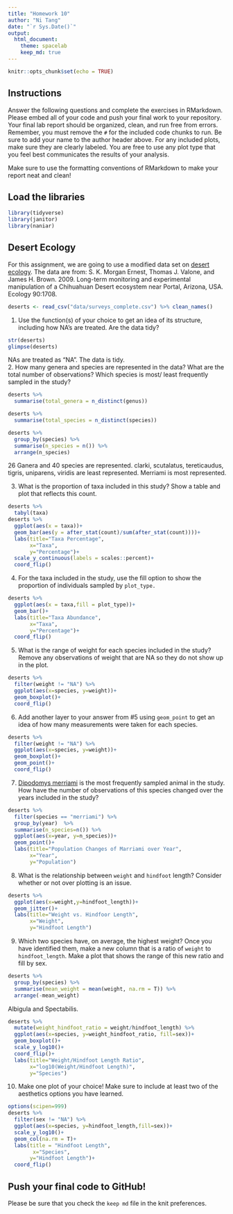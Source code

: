 ```yaml
---
title: "Homework 10"
author: "Ni Tang"
date: "`r Sys.Date()`"
output:
  html_document: 
    theme: spacelab
    keep_md: true
---
```


```r
knitr::opts_chunk$set(echo = TRUE)
```

## Instructions
Answer the following questions and complete the exercises in RMarkdown. Please embed all of your code and push your final work to your repository. Your final lab report should be organized, clean, and run free from errors. Remember, you must remove the `#` for the included code chunks to run. Be sure to add your name to the author header above. For any included plots, make sure they are clearly labeled. You are free to use any plot type that you feel best communicates the results of your analysis.  

Make sure to use the formatting conventions of RMarkdown to make your report neat and clean!  

## Load the libraries
```r
library(tidyverse)
library(janitor)
library(naniar)
``` 

## Desert Ecology
For this assignment, we are going to use a modified data set on [desert ecology](http://esapubs.org/archive/ecol/E090/118/). The data are from: S. K. Morgan Ernest, Thomas J. Valone, and James H. Brown. 2009. Long-term monitoring and experimental manipulation of a Chihuahuan Desert ecosystem near Portal, Arizona, USA. Ecology 90:1708.
```r
deserts <- read_csv("data/surveys_complete.csv") %>% clean_names()
```

1. Use the function(s) of your choice to get an idea of its structure, including how NA's are treated. Are the data tidy?  
```r
str(deserts)
glimpse(deserts)
```
NAs are treated as "NA". The data is tidy.   
2. How many genera and species are represented in the data? What are the total number of observations? Which species is most/ least frequently sampled in the study?
```r
deserts %>%
  summarise(total_genera = n_distinct(genus))
```
```r
deserts %>%
  summarise(total_species = n_distinct(species))
```
```r
deserts %>%
  group_by(species) %>%
  summarise(n_species = n()) %>%
  arrange(n_species)
```

26 Ganera and 40 species are represented. clarki, scutalatus, tereticaudus, tigris, uniparens, viridis are least represented. Merriami is most represented.

3. What is the proportion of taxa included in this study? Show a table and plot that reflects this count.
```r
deserts %>%
  tabyl(taxa) 
deserts %>% 
  ggplot(aes(x = taxa))+
  geom_bar(aes(y = after_stat(count)/sum(after_stat(count))))+ 
  labs(title="Taxa Percentage",
       x="Taxa",
       y="Percentage")+
  scale_y_continuous(labels = scales::percent)+
  coord_flip()
```

4. For the taxa included in the study, use the fill option to show the proportion of individuals sampled by `plot_type.`
```r
deserts %>% 
  ggplot(aes(x = taxa,fill = plot_type))+
  geom_bar()+ 
  labs(title="Taxa Abundance",
       x="Taxa",
       y="Percentage")+
  coord_flip()
```

5. What is the range of weight for each species included in the study? Remove any observations of weight that are NA so they do not show up in the plot.
```r
deserts %>%
  filter(weight != "NA") %>%
  ggplot(aes(x=species, y=weight))+
  geom_boxplot()+
  coord_flip()
```

6. Add another layer to your answer from #5 using `geom_point` to get an idea of how many measurements were taken for each species.
```r
deserts %>%
  filter(weight != "NA") %>%
  ggplot(aes(x=species, y=weight))+
  geom_boxplot()+
  geom_point()+
  coord_flip()
```

7. [Dipodomys merriami](https://en.wikipedia.org/wiki/Merriam's_kangaroo_rat) is the most frequently sampled animal in the study. How have the number of observations of this species changed over the years included in the study?
```r
deserts %>%
  filter(species == "merriami") %>%
  group_by(year)  %>%
  summarise(n_species=n()) %>%
  ggplot(aes(x=year, y=n_species))+
  geom_point()+
  labs(title="Population Changes of Marriami over Year",
       x="Year",
       y="Population")
```

8. What is the relationship between `weight` and `hindfoot` length? Consider whether or not over plotting is an issue.
```r
deserts %>%
  ggplot(aes(x=weight,y=hindfoot_length))+
  geom_jitter()+
  labs(title="Weight vs. Hindfoor Length",
       x="Weight",
       y="Hindfoot Length")
```

9. Which two species have, on average, the highest weight? Once you have identified them, make a new column that is a ratio of `weight` to `hindfoot_length`. Make a plot that shows the range of this new ratio and fill by sex.
```r
deserts %>%
  group_by(species) %>%
  summarise(mean_weight = mean(weight, na.rm = T)) %>%
  arrange(-mean_weight)
```
Albigula and Spectabilis.  
```r
deserts %>%
  mutate(weight_hindfoot_ratio = weight/hindfoot_length) %>%
  ggplot(aes(x=species, y=weight_hindfoot_ratio, fill=sex))+
  geom_boxplot()+
  scale_y_log10()+
  coord_flip()+
  labs(title="Weight/Hindfoot Length Ratio",
       x="log10(Weight/Hindfoot Length)",
       y="Species")
```

10. Make one plot of your choice! Make sure to include at least two of the aesthetics options you have learned.
```r
options(scipen=999)
deserts %>%
  filter(sex != "NA") %>%
  ggplot(aes(x=species, y=hindfoot_length,fill=sex))+
  scale_y_log10()+
  geom_col(na.rm = T)+
  labs(title = "Hindfoot Length",
        x="Species",
       y="Hindfoot Length")+
  coord_flip()
```

## Push your final code to GitHub!
Please be sure that you check the `keep md` file in the knit preferences. 